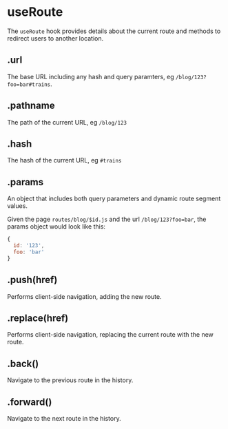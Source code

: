<Metadata
  title='Reference: useRoute'
  description='API Reference for the useRoute hook in Firebolt.'
/>

# useRoute

The `useRoute` hook provides details about the current route and methods to redirect users to another location.

## .url

The base URL including any hash and query paramters, eg `/blog/123?foo=bar#trains`.

## .pathname

The path of the current URL, eg `/blog/123`

## .hash

The hash of the current URL, eg `#trains`

## .params

An object that includes both query parameters and dynamic route segment values.

Given the page `routes/blog/$id.js` and the url `/blog/123?foo=bar`, the params object would look like this:

```js
{
  id: '123',
  foo: 'bar'
}
```

## .push(href)

Performs client-side navigation, adding the new route.

## .replace(href)

Performs client-side navigation, replacing the current route with the new route.

## .back()

Navigate to the previous route in the history.

## .forward()

Navigate to the next route in the history.
